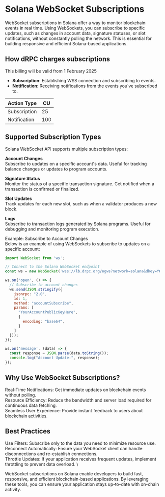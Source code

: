 # Solana WebSocket Subscriptions
WebSocket subscriptions in Solana offer a way to monitor blockchain events in real time. Using WebSockets, you can subscribe to specific updates, such as changes in account data, signature statuses, or slot notifications, without constantly polling the network. This is essential for building responsive and efficient Solana-based applications.

## How dRPC charges subscriptions

This billing will be valid from 1 February 2025
- **Subscription**: Establishing WSS connection and subscribing to events.
- **Notification**: Receiving notifications from the events you've subscribed to.

| Action Type                                        | CU    |
|----------------------------------------------------|-------|
| Subscription                                       | 25    |
| Notification                                       | 100   |

## Supported Subscription Types
Solana WebSocket API supports multiple subscription types:

**Account Changes** \
Subscribe to updates on a specific account's data. Useful for tracking balance changes or updates to program accounts.

**Signature Status** \
Monitor the status of a specific transaction signature. Get notified when a transaction is confirmed or finalized.

**Slot Updates** \
Track updates for each new slot, such as when a validator produces a new block.

**Logs** \
Subscribe to transaction logs generated by Solana programs. Useful for debugging and monitoring program execution.

Example: Subscribe to Account Changes \
Below is an example of using WebSockets to subscribe to updates on a specific account:

```javascript
import WebSocket from 'ws';

// Connect to the Solana WebSocket endpoint
const ws = new WebSocket('wss://lb.drpc.org/ogws?network=solana&dkey=YOUR-DRPC-KEY');

ws.on('open', () => {
  // Subscribe to account changes
  ws.send(JSON.stringify({
    jsonrpc: "2.0",
    id: 1,
    method: "accountSubscribe",
    params: [
      "YourAccountPublicKeyHere",
      {
        encoding: "base64",
      }
    ]
  }));
});

ws.on('message', (data) => {
  const response = JSON.parse(data.toString());
  console.log("Account Update:", response);
});
```

## Why Use WebSocket Subscriptions?

Real-Time Notifications: Get immediate updates on blockchain events without polling. \
Resource Efficiency: Reduce the bandwidth and server load required for continuous data fetching. \
Seamless User Experience: Provide instant feedback to users about blockchain activities.

## Best Practices

Use Filters: Subscribe only to the data you need to minimize resource use. \
Reconnect Automatically: Ensure your WebSocket client can handle disconnections and re-establish connections. \
Throttle Updates: If your application receives frequent updates, implement throttling to prevent data overload. \

WebSocket subscriptions on Solana enable developers to build fast, responsive, and efficient blockchain-based applications. By leveraging these tools, you can ensure your application stays up-to-date with on-chain activity.